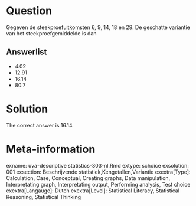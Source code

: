 Question
========

Gegeven de steekproefuitkomsten 6, 9, 14, 18 en 29. De geschatte variantie van het steekproefgemiddelde is dan 

Answerlist
----------
* 4.02
* 12.91
* 16.14
* 80.7

Solution
========

The correct answer is  16.14 

Meta-information
================
exname: uva-descriptive statistics-303-nl.Rmd 
extype: schoice 
exsolution: 001 
exsection: Beschrijvende statistiek,Kengetallen,Variantie 
exextra[Type]: Calculation, Case, Conceptual, Creating graphs, Data manipulation, Interpretating graph, Interpretating output, Performing analysis, Test choice 
exextra[Langauge]: Dutch 
exextra[Level]: Statistical Literacy, Statistical Reasoning, Statistical Thinking 
